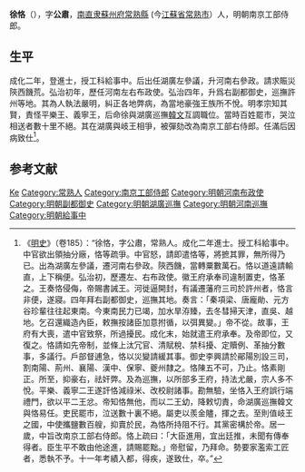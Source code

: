 {{Otheruses|other=名为徐公肃的其他人物|徐公肃}}

'''徐恪'''（{{bd|1431年||1503年|catIdx=}}），字'''公肅'''，[[南直隶|南直隶]][[蘇州府|蘇州府]][[常熟縣|常熟縣]] (今[[江蘇省|江蘇省]][[常熟市|常熟市]]）人，明朝南京工部侍郎。

== 生平 ==
成化二年，登進士，授工科給事中。后出任湖廣左參議，升河南右參政。請求賑災陝西饑荒。弘治初年，歷任河南左右布政使。弘治四年，升爲右副都御史，巡撫許州等地。其為人執法嚴明，糾正各地弊病，為當地豪強王族所不悅。明孝宗知其賢，責怪平樂王、義寧王，后命徐與湖廣巡撫[[韓文|韓文]]互調職位。當時百姓罷市，哭泣相送者數十里不絕。其在湖廣與岐王相爭，被彈劾改為南京工部右侍郎。任滿后因病致仕<ref>《[[明史|明史]]》（卷185）：“徐恪，字公肅，常熟人。成化二年進士。授工科給事中。中官欲出領抽分廠，恪等疏爭。中官怒，請即遣恪等，將摭其罪，無所得乃已。出為湖廣左參議，遷河南右參政。陝西饑，當轉粟數萬石。恪以道遠請輸直，上下稱便。弘治初，歷遷左、右布政使。徽王府承奉司違制置吏，恪革之。王奏恪侵侮，帝賜書誡王。河徙逼開封，有議遷藩府三司於許州者，恪言非便，遂寢。四年拜右副都御史，巡撫其地。奏言：「秦項梁、唐龐勛、元方谷珍輩往往起東南。今東南民力已竭，加水旱洊臻，去冬彗掃天津，直吳、越地。乞召還織造內臣，敕撫按諸臣加意拊循，以弭異變。」帝不從。故事，王府有大喪，遣中官致祭，所過擾民。成化末，始就遣王府承奉。及帝即位，又復之。恪請如先帝制，並條上汰冗官、清賦稅、禁科擾、定贖例、革抽分數事，多議行。戶部督逋急，恪以災變請緩其事。御史李興請於鄖陽別設三司，割南陽、荊州、襄陽、漢中、保寧、夔州隸之。恪陳五不可，乃止。恪素剛正。所至，抑豪右，祛奸弊。及為巡撫，以所部多王府，持法尤嚴，宗人多不悅。平樂、義寧二王遂訐恪減祿米、改校尉諸事。勘無驗，坐恪入王府誤行端禮門，欲以平二王忿。帝知恪無他，而以二王幼，降敕切責，命湖廣巡撫韓文與恪易任。吏民罷市，泣送數十裏不絕。屬吏以羨金贐，揮之去。至則值岐王之國，中使攜鹽數百艘，抑賣於民，為恪所持阻不行。其黨密構於帝。居一歲，中旨改南京工部右侍郎。恪上疏曰：「大臣進用，宜出廷推，未聞有傳奉得者。臣生平不敢由他途進，請賜罷黜。」帝慰留，乃拜命。勢要家濫索工匠者，悉執不予。十一年考績入都，得疾，遂致仕，卒。”</ref>。

==参考文献==
{{wikisource|明史/卷185}}
{{Reflist}}

{{成化二年丙戌科殿試金榜}}

{{Authority control}}
{{DEFAULTSORT:Xu徐}}
[[Category:徐姓|Ke]]
[[Category:常熟人|Category:常熟人]]
[[Category:南京工部侍郎|Category:南京工部侍郎]]
[[Category:明朝河南布政使|Category:明朝河南布政使]]
[[Category:明朝副都御史|Category:明朝副都御史]]
[[Category:明朝湖廣巡撫|Category:明朝湖廣巡撫]]
[[Category:明朝河南巡撫|Category:明朝河南巡撫]]
[[Category:明朝給事中|Category:明朝給事中]]